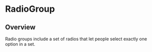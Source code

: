 
<Meta of={RadioGroupStories} />

# RadioGroup

<ResourceLinks
  sourceCode="https://github.com/cultureamp/kaizen-design-system/tree/main/packages/components/src/RadioGroup"
  figma="https://www.figma.com/file/ZRfnoNUXbGZv4eVWLbF4Az/%EF%B8%8F%F0%9F%96%BC%EF%B8%8F-Component-Gallery?node-id=9%3A86405&t=P1w10jr2cpPuaayw-1"
  designGuidelines="https://cultureamp.atlassian.net/wiki/spaces/DesignSystem/pages/3081929413/Radio+Group"
  className="!mb-8"
/>

<KAIOInstallation exportNames="RadioGroup" />

## Overview

Radio groups include a set of radios that let people select exactly one option in a set.

<Canvas of={RadioGroupStories.Playground} />
<Controls of={RadioGroupStories.Playground} />
